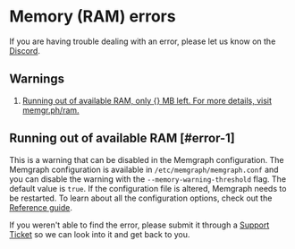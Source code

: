 
# Memory (RAM) errors

<Callout type="info">
If you are having trouble dealing with an error, please let us know on the <a href="https://www.discord.gg/memgraph"
target="_blank">Discord</a>.
</Callout>

## Warnings

1. [Running out of available RAM, only {} MB left. For more details, visit
   memgr.ph/ram.](#error-1)

## Running out of available RAM [#error-1]

This is a warning that can be disabled in the Memgraph configuration. The
Memgraph configuration is available in `/etc/memgraph/memgraph.conf` and you can
disable the warning with the `--memory-warning-threshold` flag. The default
value is `true`. If the configuration file is altered, Memgraph needs to be
restarted.  To learn about all the configuration options, check out the
[Reference guide](/memgraph/reference-guide/configuration).

<Callout type="info">
If you weren't able to find the error, please submit it through a <a href="https://support.memgraph.com"
target="_blank">Support Ticket</a> so we can look into it and get back to you.
</Callout>
